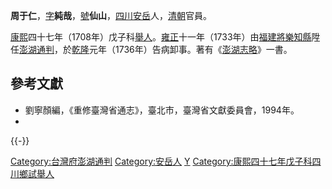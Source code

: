 {{NoteTA
|T=zh-hans:周于仁;zh-hant:周于仁
|1=zh-hans:周于仁;zh-hant:周于仁
}}
'''周于仁'''，[[表字|字]]'''純哉'''，[[號|號]]'''仙山'''，[[四川|四川]][[安岳|安岳]]人，[[清朝|清朝]]官員。

[[康熙|康熙]]四十七年（1708年）戊子科[[舉人|舉人]]。[[雍正|雍正]]十一年（1733年）由[[福建|福建]][[將樂|將樂]][[知縣|知縣]]陞任[[澎湖廳|澎湖]][[通判|通判]]，於[[乾隆|乾隆]]元年（1736年）告病卸事。著有《[[澎湖志略|澎湖志略]]》一書。

==參考文獻==
*劉寧顏編，《重修臺灣省通志》，臺北市，臺灣省文獻委員會，1994年。
*{{cite book|author=張光前|title=《臺灣史料集成 清代臺灣方志彙刊 第五冊·澎湖志略 點校說明》 |date=2005-06-30 |publisher=行政院文建會、遠流出版社 |location=臺北市 |isbn=986-00-1270-9 |pages=363頁 }}
{{-}}
{{start box}}
{{s-off}}
{{Succession box|[[梁樟|梁樟]]|[[曹顯庚|曹顯庚]]|[[臺灣府糧捕海防通判|臺灣府糧捕海防通判]]（澎湖通判）|<small>雍正十一年（1733年）上任</small>}}
{{end box}}

{{清朝人物小作品}}
{{DEFAULTSORT:Zhou周}}

[[Category:台灣府澎湖通判|Category:台灣府澎湖通判]]
[[Category:安岳人|Category:安岳人]]
[[Category:周姓|Y]]
[[Category:康熙四十七年戊子科四川鄉試舉人|Category:康熙四十七年戊子科四川鄉試舉人]]